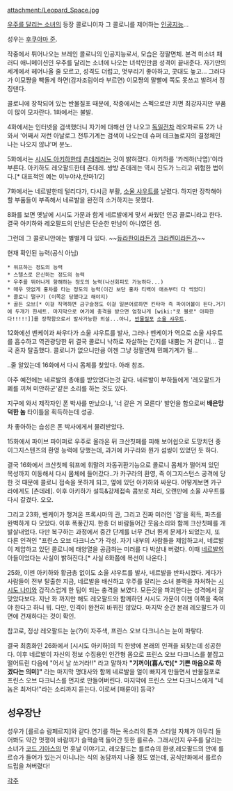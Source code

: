 attachment:/Leopard_Space.jpg

[[우주를 달리는 소녀]]의 등장 콜로니이자 그 콜로니를 제어하는 [[인공지능]]...

성우는 [[후쿠야마 준]].

작중에서 튀어나오는 브레인 콜로니의 인공지능로서, 모습은 정팔면체. 본격 미소녀 패러디 애니메이션인 우주를 달리는 소녀에 나오는 녀석인만큼 성격이 끝내준다.
자기만의 세계에서 헤어나올 줄 모르고, 성격도 더럽고, 멋부리기 좋아하고, 콧대도 높고... 그러다가 이모쨩을 빡돌게 하면(감자조림이라 부르면) 이모쨩의 말빨에 쪽도 못쓰고 발려서 징징댄다.

콜로니에 장착되어 있는 반물질포 때문에, 작중에서는 스펙으로만 치면 최강자지만 부품이 많이 모자란다. 1화에서는 불발.

4화에서는 인터넷을 검색했더니 자기에 대해선 안 나오고 [[독일]]전차 레오파르트 2가 나와서 '어째서 저런 아날로그 전투기계는 검색이 나오는데 슈퍼 테크놀로지의 결정체인 나는 나오지 않냐'며 분노.

5화에서는 [[시시도 아키하]]한테 [[츤데레]]라는 것이 밝혀졌다. 아키하를 '카레하(낙엽)'이라 부른다. 아키하도 레오팔드한테 츤데레. 쌍방 츤데레는 역시 진도가 느리고 위험한 법이다.[* 대표적인 예는 이누야샤,란마1/2]

7화에서는 네르발한테 털리다가, 다시금 부활, [[소울 샤우트]]를 날렸다. 하지만 장착해야 할 부품들이 부족해서 네르발을 완전히 소거하지는 못했다.

8화를 보면 옛날에 시시도 가문과 함게 네르발에게 맞서 싸웠던 인공 콜로니라고 한다. 결국 아키하와 레오팔드의 만남은 단순한 만남이 아니였던 셈.

그런데 그 콜로니안에는 별별게 다 있다. ~~[[듀라한]]이라든가 [[크라켄]]이라든가~~

현재 확인된 능력(공식 아님)

 * 워프하는 정도의 능력
 * 스텔스로 은신하는 정도의 능력
 * 우주를 뛰어나게 항해하는 정도의 능력(나선회피도 가능하다...)
 * 매우 맛없게 홍차를 타는 정도의 능력(이긴 보단 홍차 티백이 애초부터 다 썩었다)
 * 콜로니 떨구기 (이쪽은 당했다고 해야지)
 * 골든 오브[* 이걸 직역하면 금구슬정도 이걸 일본어로하면 킨타마 즉 파이어볼이 된다.거기에 두개가 한세트. 마지막으로 여기에 충격을 받으면 엄청나게 [wiki:"로 블로" 아파한다!!!!!]]를 장착함으로서 발사가능한 외설...아니, [[반물질]]포 [[소울 샤우트]].

12화에선 벤케이과 싸우다가 소울 샤우트를 발사, 그러나 벤케이가 역으로 소울 샤우트를 흡수하고 역관광당한 뒤 결국 콜로니 낙하로 자살하는 간지를 내뿜는 거 같더니... 결국 혼자 탈출했다. 콜로니가 없으니만큼 이젠 그냥 정팔면체 민폐기계가 될...

..줄 알았는데 16화에서 다시 몸체를 찾았다. 아래 참조.

아주 예전에는 네르발의 총애를 받았었다는것 같다. 네르발이 부하들에게 '레오팔드가 폐를 끼쳐 미안하군'같은 소리를 하는 것도 있다.

지구에 와서 제작자인 폰 박사를 만났으나, '너 같은 거 모른다' 발언을 함으로써 '''배은망덕한 놈''' 타이틀을 획득하는데 성공.

차 좋아하는 습성은 폰 박사에게서 물려받았다.

15화에서 파이브 파이퍼로 우주로 올라온 뒤 크산칫페를 피해 보어쉽으로 도망치던 중 이그지스텐즈의 환영 능력에 당했는데, 과거에 카구라와 뭔가 섬씽이 있었던 듯 하다.

결국 16화에서 크산칫페 워프에 휘말려 자동귀환기능으로 콜로니 몸체가 떨어져 있던 목성까지 이동해서 다시 몸체에 들어갔다..가 카구라의 환영, 즉 이그지스턴스 공격에 당한 것 때문에 콜로니 접속을 못하게 되고, 옆에 있던 아키하와 싸운다. 어떻게보면 카구라에게도 [츤데레]. 이후 아키하가 설득&강제접속 콤보로 처리, 오랜만에 소울 샤우트를 다시 갈겼다. 오오.

그리고 23화, 벤케이가 챙겨온 프록시마의 관, 그리고 진짜 미러인 '검'을 획득, 파츠를 완벽하게 다 모았다. 이후 폭풍간지. 한층 더 바람들어간 웃음소리와 함께 크산칫페를 개발살내었다. 다만 복구하는 과정에서 중간 단계를 너무 건너 뛴게 문제가 되었는지, 또 다른 인격인 "프린스 오브 다크니스"가 각성. 자기 내부의 사람들을 제압하고서, 네르발이 제압하고 있던 콜로니에 태양열을 공급하는 미러를 다 박살내 버렸다. 이때 [[네르발]]의 아들이었다는 사실이 밝혀진다.[* 사실 6화쯤에 복선이 나온다.] 

25화, 이젠 아키하와 황금총 없이도 소울 샤우트를 발사, 네르발을 반파시켰다. 게다가 사람들이 전부 탈출한 지금, 네르발을 배신하고 우주를 달리는 소녀 블랙을 자처하는 [[시시도 나미]]와 갑작스럽게 한 팀이 되는 충격을 보였다. 모든것을 파괴한다는 성격에서 잘 맞았다보다. 지난 화 까지만 해도 레오팔드와 함께하던 시시도 가문이 이젠 이쪽을 죽여야 한다고 하니 뭐. 다만, 인격이 완전히 바뀌진 않았다. 마지막 순간 본래 레오팔드가 이면에 건재하다는 것이 확인.

참고로, 정상 레오팔드는 눈(?)이 자주색, 프린스 오브 다크니스는 눈이 파랗다.

결국 최종화인 26화에서 [시시도 아키하]의 킥 한방에 본래의 인격을 되찾는데 성공한다. 이후 네르발이 자신의 정보 수집용인 인간형 몸으로 프린스 오브 다크니스를 붙잡고 떨어트린 다음에 "어서 날 쏘거라!!" 라고 말하자 '''"기꺼이(喜んで)[* 기쁜 마음으로 하겠다는 의미]"''' 라는 마지막 명대사와 함께 네르발을 얼이 빠지게 만들면서 반물질포로 프린스 오브 다크니스를 먼지로 만들어버린다. 마지막에 프린스 오브 다크니스에게 "네놈은 최저다!"라는 소리까지 듣는다. 이로써 [패륜아] 등극?

== 성우장난 ==
성우가 [를르슈 람페르지]와 같다.연기를 하는 목소리의 톤과 스타일 자체가 아무리 들어봐도 약간 멋쟁이 바람끼가 슬쩍슬쩍 들어간 듯한 를르슈. 그래서인지 우주를 달리는 소녀가 [[코드 기아스]]의 먼 훗날 이야기고, 레오팔드는 를르슈의 환생,레오팔드의 안에 를르슈가 들어가 있는거 아니냐는 식의 농담까지 나올 정도 였는데, 공식만화에서 를르슈 드립을 쳐버렸다!


[[각주]]
